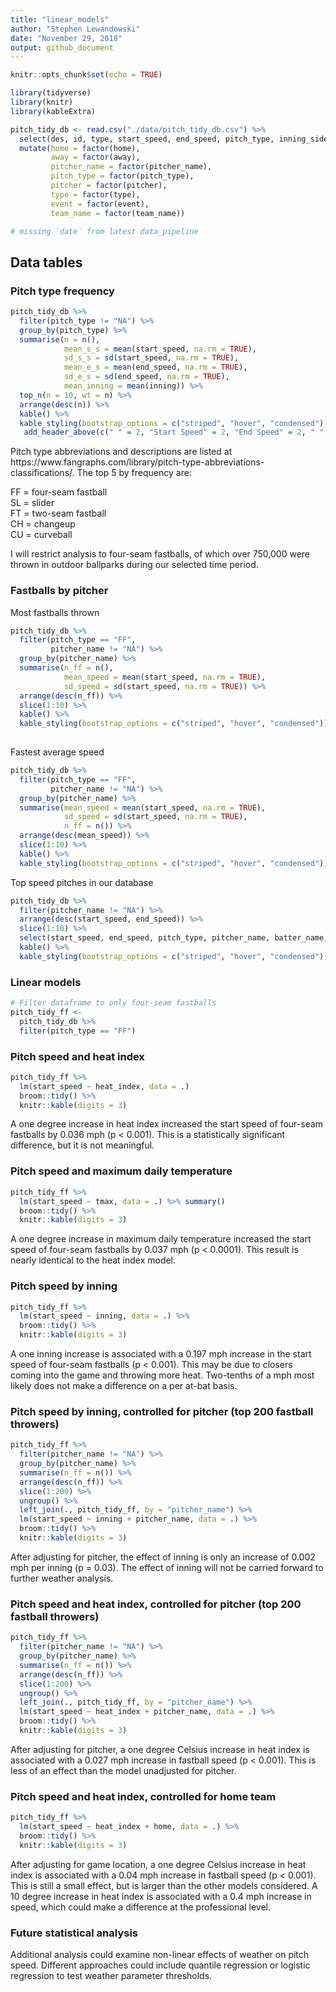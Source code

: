 ```yaml
---
title: "linear_models"
author: "Stephen Lewandowski"
date: "November 29, 2018"
output: github_document
---
```


```r
knitr::opts_chunk$set(echo = TRUE)

library(tidyverse)
library(knitr)
library(kableExtra)
```



```r
pitch_tidy_db <- read.csv("./data/pitch_tidy_db.csv") %>%
  select(des, id, type, start_speed, end_speed, pitch_type, inning_side, inning, count, away, home, pitcher, event, batter_name, pitcher_name, team_name, tfs_zulu, tmax, tmin, tmean, tdmean, heat_index, rh) %>% 
  mutate(home = factor(home),
         away = factor(away),
         pitcher_name = factor(pitcher_name),
         pitch_type = factor(pitch_type),
         pitcher = factor(pitcher),
         type = factor(type),
         event = factor(event),
         team_name = factor(team_name))

# missing `date` from latest data_pipeline
```

## Data tables

### Pitch type frequency
```r

pitch_tidy_db %>%
  filter(pitch_type != "NA") %>% 
  group_by(pitch_type) %>% 
  summarise(n = n(),
            mean_s_s = mean(start_speed, na.rm = TRUE),
            sd_s_s = sd(start_speed, na.rm = TRUE),
            mean_e_s = mean(end_speed, na.rm = TRUE),
            sd_e_s = sd(end_speed, na.rm = TRUE),
            mean_inning = mean(inning)) %>%
  top_n(n = 10, wt = n) %>% 
  arrange(desc(n)) %>% 
  kable() %>% 
  kable_styling(bootstrap_options = c("striped", "hover", "condensed")) %>% 
   add_header_above(c(" " = 2, "Start Speed" = 2, "End Speed" = 2, " " = 1))
```
Pitch type abbreviations and descriptions are listed at https://www.fangraphs.com/library/pitch-type-abbreviations-classifications/. The top 5 by frequency are:

FF = four-seam fastball  
SL = slider   
FT = two-seam fastball  
CH = changeup  
CU = curveball  
  
I will restrict analysis to four-seam fastballs, of which over 750,000 were thrown in outdoor ballparks during our selected time period.

### Fastballs by pitcher

Most fastballs thrown

```r

pitch_tidy_db %>% 
  filter(pitch_type == "FF",
         pitcher_name != "NA") %>% 
  group_by(pitcher_name) %>% 
  summarise(n_ff = n(),
            mean_speed = mean(start_speed, na.rm = TRUE),
            sd_speed = sd(start_speed, na.rm = TRUE)) %>% 
  arrange(desc(n_ff)) %>% 
  slice(1:10) %>% 
  kable() %>% 
  kable_styling(bootstrap_options = c("striped", "hover", "condensed")) 
  
```



Fastest average speed
```r

pitch_tidy_db %>% 
  filter(pitch_type == "FF",
         pitcher_name != "NA") %>% 
  group_by(pitcher_name) %>% 
  summarise(mean_speed = mean(start_speed, na.rm = TRUE),
            sd_speed = sd(start_speed, na.rm = TRUE),
            n_ff = n()) %>% 
  arrange(desc(mean_speed)) %>% 
  slice(1:10) %>% 
  kable() %>% 
  kable_styling(bootstrap_options = c("striped", "hover", "condensed")) 

```

Top speed pitches in our database

```r
pitch_tidy_db %>% 
  filter(pitcher_name != "NA") %>% 
  arrange(desc(start_speed, end_speed)) %>% 
  slice(1:10) %>%
  select(start_speed, end_speed, pitch_type, pitcher_name, batter_name, inning, des, home, away, tmax, heat_index) %>% 
  kable() %>% 
  kable_styling(bootstrap_options = c("striped", "hover", "condensed")) 
```



### Linear models

```r

# Filter dataframe to only four-seam fastballs
pitch_tidy_ff <-
  pitch_tidy_db %>% 
  filter(pitch_type == "FF")

```

### Pitch speed and heat index
```r
pitch_tidy_ff %>% 
  lm(start_speed ~ heat_index, data = .) 
  broom::tidy() %>% 
  knitr::kable(digits = 3)
```

A one degree increase in heat index increased the start speed of four-seam fastballs by 0.036 mph (p < 0.001). This is a statistically significant difference, but it is not meaningful.

### Pitch speed and maximum daily temperature
```r
pitch_tidy_ff %>% 
  lm(start_speed ~ tmax, data = .) %>% summary()
  broom::tidy() %>% 
  knitr::kable(digits = 3)
```

A one degree increase in maximum daily temperature increased the start speed of four-seam fastballs by 0.037 mph (p < 0.0001). This result is nearly identical to the heat index model.


### Pitch speed by inning
```r
pitch_tidy_ff %>% 
  lm(start_speed ~ inning, data = .) %>%  
  broom::tidy() %>% 
  knitr::kable(digits = 3)

```
A one inning increase is associated with a 0.197 mph increase in the start speed of four-seam fastballs (p < 0.001). This may be due to closers coming into the game and throwing more heat. Two-tenths of a mph most likely does not make a difference on a per at-bat basis. 



### Pitch speed by inning, controlled for pitcher (top 200 fastball throwers)
```r

pitch_tidy_ff %>% 
  filter(pitcher_name != "NA") %>% 
  group_by(pitcher_name) %>% 
  summarise(n_ff = n()) %>% 
  arrange(desc(n_ff)) %>% 
  slice(1:200) %>%
  ungroup() %>% 
  left_join(., pitch_tidy_ff, by = "pitcher_name") %>% 
  lm(start_speed ~ inning + pitcher_name, data = .) %>%  
  broom::tidy() %>% 
  knitr::kable(digits = 3)
```

After adjusting for pitcher, the effect of inning is only an increase of 0.002 mph per inning (p = 0.03). The effect of inning will not be carried forward to further weather analysis.

### Pitch speed and heat index, controlled for pitcher (top 200 fastball throwers)
```r

pitch_tidy_ff %>% 
  filter(pitcher_name != "NA") %>% 
  group_by(pitcher_name) %>% 
  summarise(n_ff = n()) %>% 
  arrange(desc(n_ff)) %>% 
  slice(1:200) %>%
  ungroup() %>% 
  left_join(., pitch_tidy_ff, by = "pitcher_name") %>% 
  lm(start_speed ~ heat_index + pitcher_name, data = .) %>%  
  broom::tidy() %>% 
  knitr::kable(digits = 3)

```

After adjusting for pitcher, a one degree Celsius increase in heat index is associated with a 0.027 mph increase in fastball speed (p < 0.001). This is less of an effect than the model unadjusted for pitcher.


### Pitch speed and heat index, controlled for home team 
```r

pitch_tidy_ff %>% 
  lm(start_speed ~ heat_index + home, data = .) %>%  
  broom::tidy() %>% 
  knitr::kable(digits = 3)

```

After adjusting for game location, a one degree Celsius increase in heat index is associated with a 0.04 mph increase in fastball speed (p < 0.001). This is still a small effect, but is larger than the other models considered. A 10 degree increase in heat index is associated with a 0.4 mph increase in speed, which could make a difference at the professional level.


### Future statistical analysis

Additional analysis could examine non-linear effects of weather on pitch speed. Different approaches could include quantile regression or logistic regression to test weather parameter thresholds. 
